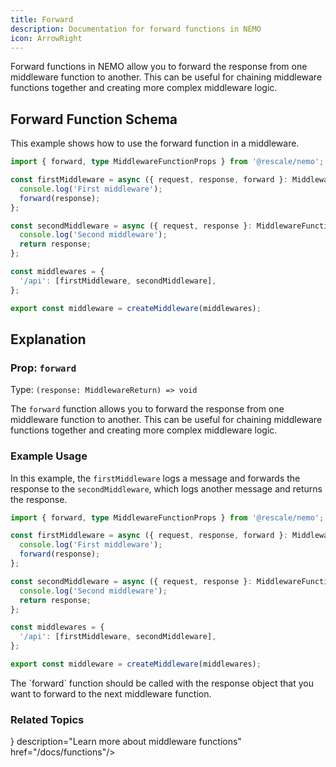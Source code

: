 ```yaml
---
title: Forward
description: Documentation for forward functions in NEMO
icon: ArrowRight
---
```



Forward functions in NEMO allow you to forward the response from one middleware function to another. This can be useful for chaining middleware functions together and creating more complex middleware logic.

## Forward Function Schema

This example shows how to use the forward function in a middleware.

```ts title="middleware.ts"
import { forward, type MiddlewareFunctionProps } from '@rescale/nemo';

const firstMiddleware = async ({ request, response, forward }: MiddlewareFunctionProps) => {
  console.log('First middleware');
  forward(response);
};

const secondMiddleware = async ({ request, response }: MiddlewareFunctionProps) => {
  console.log('Second middleware');
  return response;
};

const middlewares = {
  '/api': [firstMiddleware, secondMiddleware],
};

export const middleware = createMiddleware(middlewares);
```

## Explanation

### Prop: `forward`

Type: `(response: MiddlewareReturn) => void`

The `forward` function allows you to forward the response from one middleware function to another. This can be useful for chaining middleware functions together and creating more complex middleware logic.

### Example Usage

In this example, the `firstMiddleware` logs a message and forwards the response to the `secondMiddleware`, which logs another message and returns the response.

```ts title="middleware.ts"
import { forward, type MiddlewareFunctionProps } from '@rescale/nemo';

const firstMiddleware = async ({ request, response, forward }: MiddlewareFunctionProps) => {
  console.log('First middleware');
  forward(response);
};

const secondMiddleware = async ({ request, response }: MiddlewareFunctionProps) => {
  console.log('Second middleware');
  return response;
};

const middlewares = {
  '/api': [firstMiddleware, secondMiddleware],
};

export const middleware = createMiddleware(middlewares);
```

<Callout>
  The `forward` function should be called with the response object that you want to forward to the next middleware function.
</Callout>

### Related Topics

<Cards>
  <Card title="Functions" icon={<ArrowRightIcon/>} description="Learn more about middleware functions" href="/docs/functions"/>
</Cards>
